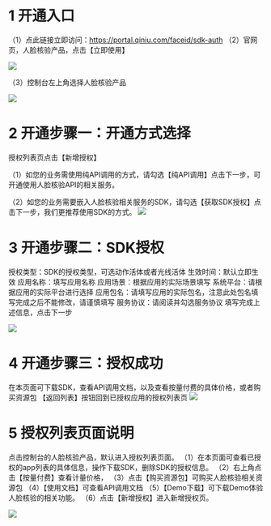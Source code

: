 
# 1 开通入口

（1）点此链接立即访问：https://portal.qiniu.com/faceid/sdk-auth
（2）官网页，人脸核验产品，点击【立即使用】

![](https://dn-odum9helk.qbox.me/FvjwtQeXiHES8N_E7k8aDPDWQ-A6)

（3）控制台左上角选择人脸核验产品

![](https://dn-odum9helk.qbox.me/FmFjO4zL11vRie6VF3-kl8vQOud0)

# 2 开通步骤一：开通方式选择

授权列表页点击【新增授权】

（1）如您的业务需使用纯API调用的方式，请勾选【纯API调用】点击下一步，可开通使用人脸核验API的相关服务。

（2）如您的业务需要嵌入人脸核验相关服务的SDK，请勾选【获取SDK授权】点击下一步，我们更推荐使用SDK的方式。
 ![](https://dn-odum9helk.qbox.me/FslKTpGnmFsN6R1zeqAHZS2wYl_u)
 
# 3 开通步骤二：SDK授权

授权类型：SDK的授权类型，可选动作活体或者光线活体
生效时间：默认立即生效
应用名称：填写应用名称
应用场景：根据应用的实际场景填写
系统平台：请根据应用的实际平台进行选择
应用包名：请填写应用的实际包名，注意此处包名填写完成之后不能修改，请谨慎填写
服务协议：请阅读并勾选服务协议
填写完成上述信息，点击下一步

![](https://dn-odum9helk.qbox.me/FswGRS0UMerJ6lTrsZ315mzjLx4s)

# 4 开通步骤三：授权成功
在本页面可下载SDK，查看API调用文档，以及查看按量付费的具体价格，或者购买资源包
【返回列表】按钮回到已授权应用的授权列表页
![](https://dn-odum9helk.qbox.me/Fj91vxmcQoyPhSZRR7Z9-xcEe82e)

# 5 授权列表页面说明
点击控制台的人脸核验产品，默认进入授权列表页面。
（1）在本页面可查看已授权的app列表的具体信息，操作下载SDK，删除SDK的授权信息。
（2）右上角点击【按量付费】查看计量价格，
（3）点击【购买资源包】可购买人脸核验相关资源包
（4）【使用文档】可查看API调用文档
（5）【Demo下载】可下载Demo体验人脸核验的相关功能。
（6）点击【新增授权】进入新增授权页。

![](https://dn-odum9helk.qbox.me/FvqtNlE3CinLI9w9nTJbslnLlxh8)
 